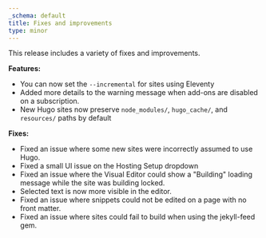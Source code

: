 ```yaml
---
_schema: default
title: Fixes and improvements
type: minor
---
```

This release includes a variety of fixes and improvements.

**Features:**

* You can now set the `--incremental` for sites using Eleventy
* Added more details to the warning message when add-ons are disabled on a subscription.
* New Hugo sites now preserve&nbsp;`node_modules/`, `hugo_cache/`, and `resources/` paths by default

**Fixes:**

* Fixed an issue where some new sites were incorrectly assumed to use Hugo.
* Fixed a small UI issue on the Hosting Setup dropdown
* Fixed an issue where the Visual Editor could show a "Building" loading message while the site was building locked.
* Selected text is now more visible in the editor.
* Fixed an issue where snippets could not be edited on a page with no front matter.
* Fixed an issue where sites could fail to build when using the jekyll-feed gem.